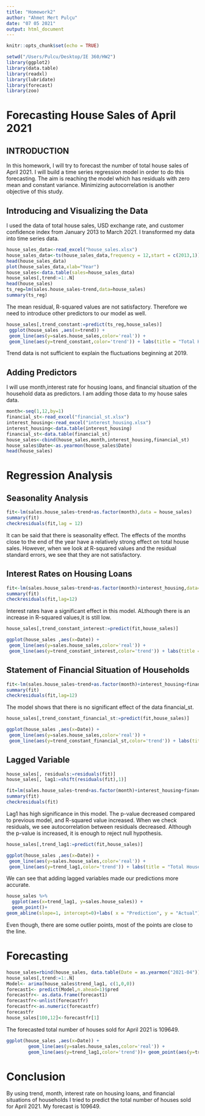 ```yaml
---
title: "Homework2"
author: "Ahmet Mert Pulçu"
date: "07 05 2021"
output: html_document
---
```


```r
knitr::opts_chunk$set(echo = TRUE)
```

```r
setwd("/Users/Pulcu/Desktop/IE 360/HW2")
library(ggplot2)
library(data.table)
library(readxl)
library(lubridate)
library(forecast)
library(zoo)
```
# **Forecasting House Sales of April 2021**
## INTRODUCTION

In this homework, I will try to forecast the number of total house sales of April 2021. I will build a time series regression model in order to do this forecasting. The aim is reaching the model which has residuals with zero mean and constant variance. Minimizing autocorrelation is another objective of this study.

## Introducing and Visualizing the Data

I used the data of total house sales, USD exchange rate, and customer confidence index from January 2013 to March 2021. I transformed my data into time series data.
```r
house_sales_data<-read_excel("house_sales.xlsx")
house_sales_data<-ts(house_sales_data,frequency = 12,start = c(2013,1))
head(house_sales_data)
plot(house_sales_data,xlab="Year")
house_sales<-data.table(sales=house_sales_data)
house_sales[,trend:=1:.N]
head(house_sales)
ts_reg=lm(sales.house_sales~trend,data=house_sales)
summary(ts_reg)
```

The mean residual, R-squared values are not satisfactory. Therefore we need to introduce other predictors to our model as well.
```r
house_sales[,trend_constant:=predict(ts_reg,house_sales)]
 ggplot(house_sales ,aes(x=trend)) +
 geom_line(aes(y=sales.house_sales,color='real')) + 
 geom_line(aes(y=trend_constant,color='trend')) + labs(title = "Total House Sales", x = "Time",y = "Sales")
```

Trend data is not sufficient to explain the fluctuations beginning at 2019.

## Adding Predictors

I will use month,interest rate for housing loans, and financial situation of the household data as predictors. I am adding those data to my house sales data.
```r

month<-seq(1,12,by=1)
financial_st<-read_excel("financial_st.xlsx")
interest_housing<-read_excel("interest_housing.xlsx")
interest_housing<-data.table(interest_housing)
financial_st<-data.table(financial_st)
house_sales<-cbind(house_sales,month,interest_housing,financial_st)
house_sales$Date<-as.yearmon(house_sales$Date)
head(house_sales)
```

# Regression Analysis

## Seasonality Analysis
```r
fit<-lm(sales.house_sales~trend+as.factor(month),data = house_sales)
summary(fit)
checkresiduals(fit,lag = 12)
```

It can be said that there is seasonality effect. The effects of the months close to the end of the year have a relatively strong effect on total house sales. However, when we look at R-squared values and the residual standard errors, we see that they are not satisfactory.

## Interest Rates on Housing Loans
```r
fit<-lm(sales.house_sales~trend+as.factor(month)+interest_housing,data= house_sales)
summary(fit)
checkresiduals(fit,lag=12)
```

Interest rates have a significant effect in this model. ALthough there is an increase in R-squared values,it is still low.
```r
house_sales[,trend_constant_interest:=predict(fit,house_sales)]

ggplot(house_sales ,aes(x=Date)) +
 geom_line(aes(y=sales.house_sales,color='real')) + 
 geom_line(aes(y=trend_constant_interest,color='trend')) + labs(title = "Total House Sales", x = "Time",y = "Sales")

```


## Statement of Financial Situation of Households

```r
fit<-lm(sales.house_sales~trend+as.factor(month)+interest_housing+financial_st,data= house_sales)
summary(fit)
checkresiduals(fit,lag=12)
```

The model shows that there is no significant effect of the data financial_st.
```r
house_sales[,trend_constant_financial_st:=predict(fit,house_sales)]

ggplot(house_sales ,aes(x=Date)) +
 geom_line(aes(y=sales.house_sales,color='real')) + 
 geom_line(aes(y=trend_constant_financial_st,color='trend')) + labs(title = "Total House Sales", x = "Time",y = "Sales")

```

## Lagged Variable

```r
house_sales[, residuals:=residuals(fit)]
house_sales[, lag1:=shift(residuals(fit),1)]

fit=lm(sales.house_sales~trend+as.factor(month)+interest_housing+financial_st+lag1,data = house_sales)
summary(fit)
checkresiduals(fit)
```

Lag1 has high significance in this model. The p-value decreased compared to previous model, and R-squared value increased. When we check residuals, we see autocorrelation between residuals decreased. Although the p-value is increased, it is enough to reject null hypothesis.
```r
house_sales[,trend_lag1:=predict(fit,house_sales)]

ggplot(house_sales ,aes(x=Date)) +
 geom_line(aes(y=sales.house_sales,color='real')) + 
 geom_line(aes(y=trend_lag1,color='trend')) + labs(title = "Total House Sales", x = "Time",y = "Sales")
```

We can see that adding lagged variables made our predictions more accurate.
```r
house_sales %>%
  ggplot(aes(x=trend_lag1, y=sales.house_sales)) + 
  geom_point()+
geom_abline(slope=1, intercept=0)+labs( x = "Prediction", y = "Actual")
```

Even though, there are some outlier points, most of the points are close to the line.

# Forecasting

```r
house_sales=rbind(house_sales, data.table(Date = as.yearmon("2021-04")),fill=T )
house_sales[,trend:=1:.N]
Model<- arima(house_sales$trend_lag1, c(1,0,0))
forecast1<- predict(Model,n.ahead=1)$pred
forecastfr<- as.data.frame(forecast1)
forecastfr<-unlist(forecastfr)
forecastfr<-as.numeric(forecastfr)
forecastfr
house_sales[100,12]<-forecastfr[1]

```

The forecasted total number of houses sold for April 2021 is 109649.

```r
ggplot(house_sales ,aes(x=Date)) +
        geom_line(aes(y=sales.house_sales,color='real')) + 
        geom_line(aes(y=trend_lag1,color='trend'))+ geom_point(aes(y=trend_lag1), color = "blue", size = 1) + geom_point(aes(y=sales.house_sales), color = "red", size = 1) + labs(title = "Total Number of House Sales", x = "Time", y = "Sales")
```

# Conclusion

By using trend, month, interest rate on housing loans, and financial situations of households I tried to predict the total number of houses sold for April 2021. My forecast is 109649.